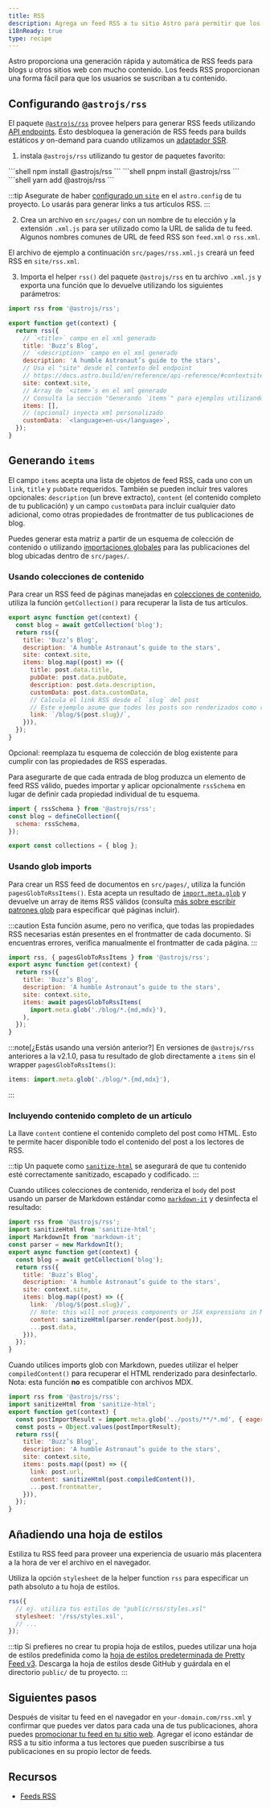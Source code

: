 ```yaml
---
title: RSS
description: Agrega un feed RSS a tu sitio Astro para permitir que los usuarios se suscriban a tu contenido.
i18nReady: true
type: recipe
---
```



Astro proporciona una generación rápida y automática de RSS feeds para blogs u otros sitios web con mucho contenido. Los feeds RSS proporcionan una forma fácil para que los usuarios se suscriban a tu contenido.

## Configurando `@astrojs/rss`

El paquete [`@astrojs/rss`](https://github.com/withastro/astro/tree/main/packages/astro-rss) provee helpers para generar RSS feeds utilizando [API endpoints](/es/core-concepts/endpoints/#endpoints-de-archivos-estáticos). Esto desbloquea la generación de RSS feeds para builds estáticos _y_ on-demand para cuando utilizamos un [adaptador SSR](/es/guides/server-side-rendering/#añadiendo-un-adaptador).

1. instala `@astrojs/rss` utilizando tu gestor de paquetes favorito:

<PackageManagerTabs>
  <Fragment slot="npm">
  ```shell
  npm install @astrojs/rss
  ```
  </Fragment>
  <Fragment slot="pnpm">
  ```shell
  pnpm install @astrojs/rss
  ```
  </Fragment>
  <Fragment slot="yarn">
  ```shell
  yarn add @astrojs/rss
  ```
  </Fragment>
</PackageManagerTabs>

:::tip
Asegurate de haber [configurado un `site`](/es/reference/configuration-reference/#site) en el `astro.config` de tu proyecto. Lo usarás para generar links a tus artículos RSS.
:::

2. Crea un archivo en `src/pages/` con un nombre de tu elección y la extensión `.xml.js` para ser utilizado como la URL de salida de tu feed. Algunos nombres comunes de URL de feed RSS son `feed.xml` o `rss.xml`.

El archivo de ejemplo a continuación `src/pages/rss.xml.js` creará un feed RSS en `site/rss.xml`.

3. Importa el helper `rss()` del paquete `@astrojs/rss` en tu archivo `.xml.js` y exporta una función que lo devuelve utilizando los siguientes parámetros:

```js title="src/pages/rss.xml.js"
import rss from '@astrojs/rss';

export function get(context) {
  return rss({
    // `<title>` campo en el xml generado
    title: 'Buzz’s Blog',
    // `<description>` campo en el xml generado
    description: 'A humble Astronaut’s guide to the stars',
    // Usa el "site" desde el contexto del endpoint
    // https://docs.astro.build/en/reference/api-reference/#contextsite
    site: context.site,
    // Array de `<item>`s en el xml generado
    // Consulta la sección "Generando `items`" para ejemplos utilizando colecciones de contenido y glob imports
    items: [],
    // (opcional) inyecta xml personalizado
    customData: `<language>en-us</language>`,
  });
}
```

## Generando `items`

El campo `items` acepta una lista de objetos de feed RSS, cada uno con un `link`, `title` y `pubDate` requeridos. También se pueden incluir tres valores opcionales: `description` (un breve extracto), `content` (el contenido completo de tu publicación) y un campo `customData` para incluir cualquier dato adicional, como otras propiedades de frontmatter de tus publicaciones de blog.

Puedes generar esta matriz a partir de un esquema de colección de contenido o utilizando [importaciones globales](/es/guides/imports/#astroglob) para las publicaciones del blog ubicadas dentro de `src/pages/`.

### Usando colecciones de contenido

Para crear un RSS feed de páginas manejadas en [colecciones de contenido](/es/guides/content-collections/), utiliza la función `getCollection()` para recuperar la lista de tus artículos.

```js title="src/pages/rss.xml.js" "items:" "const blog = await getCollection('blog');"
export async function get(context) {
  const blog = await getCollection('blog');
  return rss({
    title: 'Buzz’s Blog',
    description: 'A humble Astronaut’s guide to the stars',
    site: context.site,
    items: blog.map((post) => ({
      title: post.data.title,
      pubDate: post.data.pubDate,
      description: post.data.description,
      customData: post.data.customData,
      // Calcula el link RSS desde el `slug` del post 
      // Este ejemplo asume que todos los posts son renderizados como rutas `/blog/[slug]`
      link: `/blog/${post.slug}/`,
    })),
  });
}
```

Opcional: reemplaza tu esquema de colección de blog existente para cumplir con las propiedades de RSS esperadas.

Para asegurarte de que cada entrada de blog produzca un elemento de feed RSS válido, puedes importar y aplicar opcionalmente `rssSchema` en lugar de definir cada propiedad individual de tu esquema.

```js title="src/content/config.ts" "rssSchema"
import { rssSchema } from '@astrojs/rss';
const blog = defineCollection({
  schema: rssSchema,
});

export const collections = { blog };
```

### Usando glob imports

<Since v="2.1.0" pkg="@astrojs/rss" />

Para crear un RSS feed de documentos en `src/pages/`, utiliza la función `pagesGlobToRssItems()`. Esta acepta un resultado de [`import.meta.glob`](https://vitejs.dev/guide/features.html#glob-import) y devuelve un array de items RSS válidos (consulta [más sobre escribir patrones glob](/es/guides/imports/#patrones-glob) para especificar qué páginas incluir).

:::caution
Esta función asume, pero no verifica, que todas las propiedades RSS necesarias están presentes en el frontmatter de cada documento. Si encuentras errores, verifica manualmente el frontmatter de cada página.
:::

```js title="src/pages/rss.xml.js" "pagesGlobToRssItems" "await pagesGlobToRssItems("
import rss, { pagesGlobToRssItems } from '@astrojs/rss';
export async function get(context) {
  return rss({
    title: 'Buzz’s Blog',
    description: 'A humble Astronaut’s guide to the stars',
    site: context.site,
    items: await pagesGlobToRssItems(
      import.meta.glob('./blog/*.{md,mdx}'),
    ),
  });
}
```

:::note[¿Estás usando una versión anterior?]
En versiones de `@astrojs/rss` anteriores a la v2.1.0, pasa tu resultado de glob directamente a `items` sin el wrapper `pagesGlobToRssItems()`:
```js
items: import.meta.glob('./blog/*.{md,mdx}'),
```
:::

### Incluyendo contenido completo de un artículo

<Since v="1.6.14" />

La llave `content` contiene el contenido completo del post como HTML. Esto te permite hacer disponible todo el contenido del post a los lectores de RSS.

:::tip
Un paquete como [`sanitize-html`](https://www.npmjs.com/package/sanitize-html) se asegurará de que tu contenido esté correctamente sanitizado, escapado y codificado.
:::

Cuando utilices colecciones de contenido, renderiza el `body` del post usando un parser de Markdown estándar como [`markdown-it`](https://github.com/markdown-it/markdown-it) y desinfecta el resultado:

```js title="src/pages/rss.xml.js" ins={2, 3, 4, 15}
import rss from '@astrojs/rss';
import sanitizeHtml from 'sanitize-html';
import MarkdownIt from 'markdown-it';
const parser = new MarkdownIt();
export async function get(context) {
  const blog = await getCollection('blog');
  return rss({
    title: 'Buzz’s Blog',
    description: 'A humble Astronaut’s guide to the stars',
    site: context.site,
    items: blog.map((post) => ({
      link: `/blog/${post.slug}/`,
      // Note: this will not process components or JSX expressions in MDX files.
      content: sanitizeHtml(parser.render(post.body)),
      ...post.data,
    })),
  });
}
```

Cuando utilices imports glob con Markdown, puedes utilizar el helper `compiledContent()` para recuperar el HTML renderizado para desinfectarlo. Nota: esta función **no** es compatible con archivos MDX.

```js title="src/pages/rss.xml.js" ins={2, 13}
import rss from '@astrojs/rss';
import sanitizeHtml from 'sanitize-html';
export function get(context) {
  const postImportResult = import.meta.glob('../posts/**/*.md', { eager: true }); 
  const posts = Object.values(postImportResult);
  return rss({
    title: 'Buzz’s Blog',
    description: 'A humble Astronaut’s guide to the stars',
    site: context.site,
    items: posts.map((post) => ({
      link: post.url,
      content: sanitizeHtml(post.compiledContent()),
      ...post.frontmatter,
    })),
  });
}
```

## Añadiendo una hoja de estilos

Estiliza tu RSS feed para proveer una experiencia de usuario más placentera a la hora de ver el archivo en el navegador.

Utiliza la opción `stylesheet` de la helper function `rss` para especificar un path absoluto a tu hoja de estilos.

```js
rss({
  // ej. utiliza tus estilos de "public/rss/styles.xsl"
  stylesheet: '/rss/styles.xsl',
  // ...
});
```

:::tip
Si prefieres no crear tu propia hoja de estilos, puedes utilizar una hoja de estilos predefinida como la [hoja de estilos predeterminada de Pretty Feed v3](https://github.com/genmon/aboutfeeds/blob/main/tools/pretty-feed-v3.xsl). Descarga la hoja de estilos desde GitHub y guárdala en el directorio `public/` de tu proyecto.
:::

## Siguientes pasos

Después de visitar tu feed en el navegador en `your-domain.com/rss.xml` y confirmar que puedes ver datos para cada una de tus publicaciones, ahora puedes [promocionar tu feed en tu sitio web](https://medium.com/samsung-internet-dev/add-rss-feeds-to-your-website-to-keep-your-core-readers-engaged-3179dca9c91e#:~:text=com/~deno%2Drss-,Advertising%20your%20RSS%20feed,-Now%20you%20have). Agregar el icono estándar de RSS a tu sitio informa a tus lectores que pueden suscribirse a tus publicaciones en su propio lector de feeds.


## Recursos

- [Feeds RSS](https://aboutfeeds.com/)
